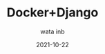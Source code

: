 ---
title: Docker+Django
slug: Docker_Django_Tutorial
image: ./images/gatsby-1.png
date: 2021-10-22
author: wata inb
category: Docker
readTime: 10
---